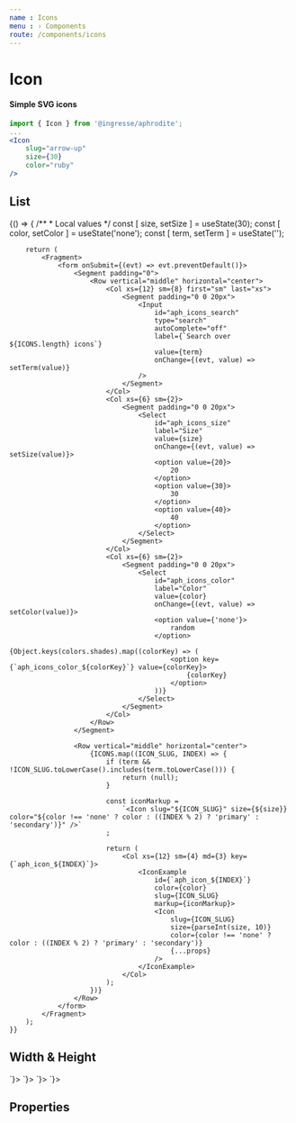```yaml
---
name : Icons
menu : › Components
route: /components/icons
---
```



# Icon

#### Simple SVG icons

```jsx
import { Icon } from '@ingresse/aphrodite';
...
<Icon
    slug="arrow-up"
    size={30}
    color="ruby"
/>
```


## List

<Playground>
    {() => {
        /**
         * Local values
         */
        const [ size, setSize ]   = useState(30);
        const [ color, setColor ] = useState('none');
        const [ term, setTerm ]   = useState('');

        return (
            <Fragment>
                <form onSubmit={(evt) => evt.preventDefault()}>
                    <Segment padding="0">
                        <Row vertical="middle" horizontal="center">
                            <Col xs={12} sm={8} first="sm" last="xs">
                                <Segment padding="0 0 20px">
                                    <Input
                                        id="aph_icons_search"
                                        type="search"
                                        autoComplete="off"
                                        label={`Search over ${ICONS.length} icons`}
                                        value={term}
                                        onChange={(evt, value) => setTerm(value)}
                                    />
                                </Segment>
                            </Col>
                            <Col xs={6} sm={2}>
                                <Segment padding="0 0 20px">
                                    <Select
                                        id="aph_icons_size"
                                        label="Size"
                                        value={size}
                                        onChange={(evt, value) => setSize(value)}>
                                        <option value={20}>
                                            20
                                        </option>
                                        <option value={30}>
                                            30
                                        </option>
                                        <option value={40}>
                                            40
                                        </option>
                                    </Select>
                                </Segment>
                            </Col>
                            <Col xs={6} sm={2}>
                                <Segment padding="0 0 20px">
                                    <Select
                                        id="aph_icons_color"
                                        label="Color"
                                        value={color}
                                        onChange={(evt, value) => setColor(value)}>
                                        <option value={'none'}>
                                            random
                                        </option>
                                        {Object.keys(colors.shades).map((colorKey) => (
                                            <option key={`aph_icons_color_${colorKey}`} value={colorKey}>
                                                {colorKey}
                                            </option>
                                        ))}
                                    </Select>
                                </Segment>
                            </Col>
                        </Row>
                    </Segment>

                    <Row vertical="middle" horizontal="center">
                        {ICONS.map((ICON_SLUG, INDEX) => {
                            if (term && !ICON_SLUG.toLowerCase().includes(term.toLowerCase())) {
                                return (null);
                            }

                            const iconMarkup =
                                `<Icon slug="${ICON_SLUG}" size={${size}} color="${color !== 'none' ? color : ((INDEX % 2) ? 'primary' : 'secondary')}" />`
                            ;

                            return (
                                <Col xs={12} sm={4} md={3} key={`aph_icon_${INDEX}`}>
                                    <IconExample
                                        id={`aph_icon_${INDEX}`}
                                        color={color}
                                        slug={ICON_SLUG}
                                        markup={iconMarkup}>
                                        <Icon
                                            slug={ICON_SLUG}
                                            size={parseInt(size, 10)}
                                            color={color !== 'none' ? color : ((INDEX % 2) ? 'primary' : 'secondary')}
                                            {...props}
                                        />
                                    </IconExample>
                                </Col>
                            );
                        })}
                    </Row>
                </form>
            </Fragment>
        );
    }}
</Playground>


## Width & Height

<Playground>
    <Segment padding="20px 0 0">
        <Row vertical="middle" horizontal="center">
            <Col xs={12} sm={6} md={3}>
                <IconExample
                    markup={`<Icon slug="loading" width={20} height={5} color="primary" />`}>
                    <Icon
                        slug="loading"
                        width={20}
                        height={5}
                        color="primary"
                    />
                </IconExample>
            </Col>
            <Col xs={12} sm={6} md={3}>
                <IconExample
                    markup={`<Icon slug="loading" width={40} height={10} />`}>
                    <Icon
                        slug="loading"
                        width={40}
                        height={10}
                    />
                </IconExample>
            </Col>
            <Col xs={12} sm={6} md={3}>
                <IconExample
                    markup={`<Icon slug="loading" width={80} height={20} color="primary" />`}>
                    <Icon
                        slug="loading"
                        width={80}
                        height={20}
                        color="primary"
                    />
                </IconExample>
            </Col>
            <Col xs={12} sm={6} md={3}>
                <IconExample
                    markup={`<Icon slug="loading" width={120} height={30} />`}>
                    <Icon
                        slug="loading"
                        width={120}
                        height={30}
                    />
                </IconExample>
            </Col>
        </Row>
    </Segment>
</Playground>


## Properties

<Props of={Icon} />
